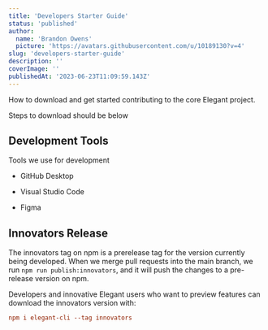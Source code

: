 ```yaml
---
title: 'Developers Starter Guide'
status: 'published'
author:
  name: 'Brandon Owens'
  picture: 'https://avatars.githubusercontent.com/u/10189130?v=4'
slug: 'developers-starter-guide'
description: ''
coverImage: ''
publishedAt: '2023-06-23T11:09:59.143Z'
---
```


How to download and get started contributing to the core Elegant project.

Steps to download should be below

## Development Tools

Tools we use for development

- GitHub Desktop

- Visual Studio Code

- Figma

## Innovators Release

The innovators tag on npm is a prerelease tag for the version currently being developed. When we merge pull requests into the main branch, we run `npm run publish:innovators`, and it will push the changes to a pre-release version on npm.

Developers and innovative Elegant users who want to preview features can download the innovators version with:

```ini
npm i elegant-cli --tag innovators
```

